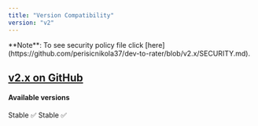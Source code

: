 ```yaml
---
title: "Version Compatibility"
version: "v2"
---
```


<Info>
  **Note**: To see security policy file click
  [here](https://github.com/perisicnikola37/dev-to-rater/blob/v2.x/SECURITY.md).
</Info>

## [v2.x on GitHub](https://github.com/perisicnikola37/dev-to-rater/releases/tag/v2.0.0)

>

#### Available versions

>

<Expandable title="v2.x">
  <ResponseField name="Status">Stable ✅</ResponseField>
</Expandable>

<Expandable title="v1.x">
  <ResponseField name="Status">Stable ✅</ResponseField>
</Expandable>
